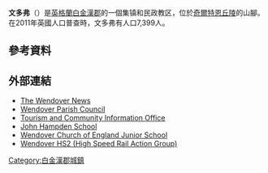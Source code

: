 {{expand|time=2016-03-20T15:09:05+00:00}}
{{infobox UK place 
|country= 英格蘭
|latitude= 51.768034
|longitude= -0.746321
|official_name= Wendover
|population= 7,399
|population_ref= <ref>{{cite web |url=http://www.neighbourhood.statistics.gov.uk/dissemination/LeadKeyFigures.do?a=7&b=11130290&c=wendover&d=16&e=62&g=6404097&i=1001x1003x1032x1004&m=0&r=1&s=1359846031081&enc=1 |title=Key Figures for 2011 Census: Key Statistics |publisher=Neighbourhood Statistics |accessdate=2013-02-02 |archive-url=https://web.archive.org/web/20140310204343/http://www.neighbourhood.statistics.gov.uk/dissemination/LeadKeyFigures.do?a=7&b=11130290&c=wendover&d=16&e=62&g=6404097&i=1001x1003x1032x1004&m=0&r=1&s=1359846031081&enc=1 |archive-date=2014-03-10 |dead-url=yes }}</ref>
|shire_district= [[Aylesbury_Vale|Aylesbury Vale]]
|shire_county= [[白金漢郡|白金漢郡]]
|region= 東南英格蘭
|constituency_westminster= [[艾爾斯伯里_(英國國會選區)|艾爾斯伯里]] 
|post_town= AYLESBURY
|postcode_district= HP22
|postcode_area= HP   
|dial_code= 01296
|static_image= [[File:Wendover_Clock_Tower.JPG|234px]]
|static_image_caption= 
|os_grid_reference= SP864085
}}
'''文多弗'''（{{lang-en|Wendover}}）是[[英格蘭|英格蘭]][[白金漢郡|白金漢郡]]的一個集镇和民政教区，位於[[奇爾特恩丘陵|奇爾特恩丘陵]]的山腳。在2011年英國人口普查時，文多弗有人口7,399人。

==參考資料==
{{reflist}}
==外部連結==
*[http://www.wendover-news.co.uk/ The Wendover News] {{Wayback|url=http://www.wendover-news.co.uk/ |date=20120712205728 }}
*[http://www.wendover-pc.gov.uk/ Wendover Parish Council]
*[https://web.archive.org/web/20081201090826/http://www.wendover-pc.gov.uk/tourism/index.html Tourism and Community Information Office]
*[https://web.archive.org/web/20070929045644/http://www.jhampden.bucks.sch.uk/ John Hampden School]
*[http://www.wendover.bucks.sch.uk/ Wendover Church of England Junior School] {{Wayback|url=http://www.wendover.bucks.sch.uk/ |date=20090619071053 }}
*[https://web.archive.org/web/20120310205019/http://www.wendoverhs2.org/ Wendover HS2 (High Speed Rail Action Group)]
[[Category:白金漢郡城鎮|Category:白金漢郡城鎮]]